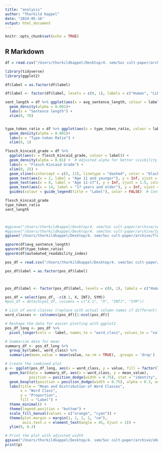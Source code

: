 ```yaml
---
title: "analysis"
author: "Thorkild Kappel"
date: "2024-05-16"
output: html_document
---
```


```r
knitr::opts_chunk$set(echo = TRUE)
```

## R Markdown

```r
df = read.csv("/Users/thorkildkappel/Desktop/4. sem/Soc cult-paper/archive/results_df.csv")
```

```r
library(tidyverse)
library(ggplot2)
```



```r
df$label = as.factor(df$label)

df$label <- factor(df$label, levels = c(0, 1), labels = c("Human", "LLM"))

sent_length = df %>% ggplot(aes(x = avg_sentence_length, colour = label)) +
  geom_density(alpha = 0.001)+
  labs(x = "Sentence length") +
  xlim(0, 70)


type_token_ratio = df %>% ggplot(aes(x = type_token_ratio, colour = label)) +
  geom_density(alpha = 0.001)+
  labs(x = "Type-token Ratio") +
  xlim(0, 1)

flesch_kincaid_grade = df %>%
  ggplot(aes(x = flesch_kincaid_grade, colour = label)) +
  geom_density(alpha = 0.01) +  # Adjusted alpha for better visibility
  labs(x = "Flesch Kincaid Grade") +
  xlim(0, 25) +
  geom_vline(xintercept = c(5, 11), linetype = "dashed", color = "black") +  # Grade boundaries
  geom_text(aes(x = 2, label = "Age 11 and younger"), y = Inf, vjust = 1.5, color = "black", size = 3, check_overlap = TRUE) +
  geom_text(aes(x = 8, label = "Age 11-17"), y = Inf, vjust = 1.5, color = "black", size = 3, check_overlap = TRUE) +
  geom_text(aes(x = 14, label = "17 years and older"), y = Inf, vjust = 1.5, color = "black", size = 3, check_overlap = TRUE) +
  guides(colour = guide_legend(title = "Label"), color = FALSE)  # Control legend

flesch_kincaid_grade
type_token_ratio
sent_length



#ggsave("/Users/thorkildkappel/Desktop/4. sem/Soc cult-paper/archive/sent_length.png", plot = sent_length, width = 8, height = 6)
#ggsave("/Users/thorkildkappel/Desktop/4. sem/Soc cult-paper/archive/type_token_ration.png", plot = type_token_ration, width = 8, height = 6)
ggsave("/Users/thorkildkappel/Desktop/4. sem/Soc cult-paper/archive/flesch_kincaid_grade.png", plot = flesch_kincaid_grade, width = 8, height = 6)

```

```r
qqnorm(df$avg_sentence_length)
qqnorm(df$type_token_ratio)
qqnorm(df$automated_readability_index)
```
```r
pos_df = read.csv("/Users/thorkildkappel/Desktop/4. sem/Soc cult-paper/archive/POS_df.csv")

```

```r
pos_df$label = as.factor(pos_df$label)



pos_df$label <- factor(pos_df$label, levels = c(0, 1), labels = c("Human", "LLM"))
```

```r
pos_df = select(pos_df, -c(X.1, X, INTJ, SYM))
#pos_df = detach(pos_df, columns = c("X.1", "X", "INTJ", "SYM"))

```


```r

# List of word classes (replace with actual column names if different)
word_classes <- colnames(pos_df)[1:ncol(pos_df)]

# Reshape the data for easier plotting with ggplot2
pos_df_long <- pos_df %>%
  pivot_longer(cols = -label, names_to = "word_class", values_to = "value")

# Summarize data for mean
summary_df <- pos_df_long %>%
  group_by(label, word_class) %>%
  summarize(mean_value = mean(value, na.rm = TRUE), .groups = 'drop')

# Create the combined plot
p <- ggplot(pos_df_long, aes(x = word_class, y = value, fill = factor(label))) +
  geom_bar(data = summary_df, aes(x = word_class, y = mean_value), 
           position = position_dodge(width = 0.75), stat = "identity", alpha = 0.7) +
  geom_boxplot(position = position_dodge(width = 0.75), alpha = 0.3, outlier.size = 1) +
  labs(title = "Mean and Distribution of Word Classes",
       x = "Word Class", 
       y = "Proportion",
       fill = "Label") +
  theme_minimal() +
  theme(legend.position = "bottom") +
  scale_fill_manual(values = c("orange", "cyan")) +
  theme(plot.margin = margin(1, 1, 1, 1, "cm"),
        axis.text.x = element_text(angle = 45, hjust = 1)) +
  ylim(0, 0.3)

# Print the plot with adjusted width
ggsave("/Users/thorkildkappel/Desktop/4. sem/Soc cult-paper/archive/oOutput.png", plot = p, width = 12, height = 8)
print(p)
```


